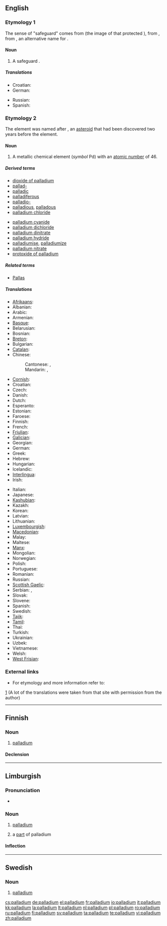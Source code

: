{{wikipedia}}
{{also|Palladium}}
==English==

===Etymology 1===
The sense of "safeguard" comes from {{etyl|la}} {{term|Palladium|lang=la}} (the image of {{term|Pallas}} that protected {{term|Troy}}), from {{etyl|el}} {{term|sc=Grek|Παλλάδιον|lang=el}}, from {{term|sc=Grek|Πάλλας|lang=el}}, an alternative name for {{term|Athena}}.

====Noun====
{{en-noun|pl=palladia}}

# A safeguard {{i|from a statue of Athena that was believed to safeguard the ancient city of Troy}}.

=====Translations=====
{{trans-top|a safeguard}}
* Croatian: {{t-|hr|paladij|m}}
* German: {{t+|de|Schutz|m}}
{{trans-mid}}
* Russian: {{t|ru|палладиум|tr=palládium|m|sc=Cyrl}}
* Spanish: {{t-|es|paladión|f}}
{{trans-bottom}}

===Etymology 2===
The element was named after {{term|w:Pallas|Pallas}}, an [[asteroid]] that had been discovered two years before the element.
{{elements|Pd|rhodium|Rh|silver|Ag}}

====Noun====
{{en-noun|-}}

# {{element}} A metallic chemical element (''symbol'' Pd) with an [[atomic number]] of 46.

=====Derived terms=====
{{top2}}
* [[dioxide of palladium]]
* [[pallad-]]
* [[palladic]]
* [[palladiferous]]
* [[palladio-]]
* [[palladious]], [[palladous]]
* [[palladium chloride]]
{{mid2}}
* [[palladium cyanide]]
* [[palladium dichloride]]
* [[palladium dinitrate]]
* [[palladium hydride]]
* [[palladiumise]], [[palladiumize]]
* [[palladium nitrate]]
* [[protoxide of palladium]]
{{bottom}}

=====Related terms=====
* [[Pallas]]

=====Translations=====
{{trans-top|element}}
* [[Afrikaans]]: {{t-|af|palladium|xs=Afrikaans}}
* Albanian: {{t|sq|palad|xs=Albanian}}
* Arabic: {{t-|ar|بلاديوم|m|tr=baládyum|sc=Arab}}
* Armenian: {{t-|hy|պալադիում|tr=paladium|sc=Hayeren|xs=Armenian}}
* [[Basque]]: {{t|eu|paladioa|xs=Basque}}
* Belarusian: {{t|be|паладый|tr=paládyj|m|sc=Cyrl}}
* Bosnian: {{t-|bs|paladij}}
* [[Breton]]: {{t|br|palladiom}}
* Bulgarian: {{t|bg|паладий|tr=paládij|m|sc=Cyrl}}
* [[Catalan]]: {{t|ca|palladi}}
* Chinese:
*: Cantonese: {{t|yue|鈀}}, {{t|yue|钯|tr=bǎ}}
*: Mandarin: {{t|cmn|鈀}}, {{t|cmn|钯|tr=bǎ}}
* [[Cornish]]: {{t|kw|paladyum}}
* Croatian: {{t-|hr|paladij|m}}
* Czech: {{t+|cs|palladium}}
* Danish: {{t-|da|palladium}}
* Dutch: {{t+|nl|palladium|n}}
* Esperanto: {{t-|eo|paladio|xs=Esperanto}}
* Estonian: {{t-|et|pallaadium}}
* Faroese: {{t-|fo|palladium|xs=Faroese}}
* Finnish: {{t+|fi|palladium}}
* French: {{t+|fr|palladium|m}}
* [[Friulian]]: {{t|fur|paladi}}
* [[Galician]]: {{t|gl|paladio}}
* Georgian: {{t|ka|პალადიუმი|tr=paladiumi}}
* German: {{t+|de|Palladium|n}}
* Greek: {{t|el|παλλάδιο|tr=palládio|n|sc=Grek}}
* Hebrew: {{t|he|פלדיום|tr=paládyum|sc=Hebr}}
* Hungarian: {{t+|hu|palládium}}
* Icelandic: {{t+|is|palladín}}
* [[Interlingua]]: {{t|ia|palladium}}
* Irish: {{t|ga|pallaidiam}}
{{trans-mid}}
* Italian: {{t+|it|palladio|m}}
* Japanese: {{t+|ja|パラジウム|tr=parajiumu|sc=Jpan}}
* [[Kashubian]]: {{t|csb|pallôd}}
* Kazakh: {{t-|kk|палладий|tr=palladiy|sc=Cyrl|xs=Kazakh}}
* Korean: {{t|ko|팔라듐|tr=palladyum|sc=Hang}}
* Latvian: {{t|lv|pallādijs}}
* Lithuanian: {{t+|lt|paladis|xs=Lithuanian}}
* [[Luxembourgish]]: {{t|lb|Palladium}}
* [[Macedonian]]: {{t|mk|паладиум|tr=paládium|m|sc=Cyrl}}
* Malay: {{t|ms|paladium}}
* Maltese: {{t-|mt|palladju|xs=Maltese}}
* [[Manx]]: {{t|gv|pallaadjum}}
* Mongolian: {{t|mn|паллади|tr=palladi}}
* Norwegian: {{t-|no|palladium}}
* Polish: {{t+|pl|pallad|m}}
* Portuguese: {{t+|pt|paládio|m}}
* Romanian: {{t+|ro|paladiu|n}}
* Russian: {{t-|ru|палладий|m|tr=palládij|sc=Cyrl}}
* [[Scottish Gaelic]]: {{t|gd|pallaidiam}}
* Serbian: {{t|sr|паладиjум|m|sc=Cyrl}}, {{t|sr|paladijum|m}}
* Slovak: {{t|sk|paládium}}
* Slovene: {{t|sl|paladij}}
* Spanish: {{t+|es|paladio|m}}
* Swedish: {{t+|sv|palladium|n}}
* [[Tajik]]: {{t|tg|palladi'}}
* [[Tamil]]: {{ta|வெண்ணிரும்பு|tr=veNNirumbu}}
* Thai: {{t|th|sc=Thai|แพลเลเดียม|tr=phaellēdiam}}
* Turkish: {{t+|tr|palladyum}}
* Ukrainian: {{t|uk|паладiй|tr=paládij|m|sc=Cyrl}}
* Uzbek: {{t-|uz|палладий|tr=palladiy|sc=Cyrl|xs=Uzbek}}
* Vietnamese: {{t|vi|palađi}}
* Welsh: {{t|cy|paladiwm}}
* [[West Frisian]]: {{t|fy|palladium}}
{{trans-bottom}}

===External links===
* For etymology and more information refer to:
[http://elements.vanderkrogt.net/elem/pd.html]
(A lot of the translations were taken from that site with permission from the author)

----

==Finnish==
{{wikipedia|lang=fi}}

===Noun===
{{infl|fi|noun}}

# {{element|lang=fi}} [[#English|palladium]]

====Declension====
{{fi-decl-tuoli|palladium|||a|i|np=1}}

----

==Limburgish==

===Pronunciation===
* {{IPA|[pəˈlaː˨ɖɔ˧m]|lang=li}}

===Noun===
{{infl|li|noun|g=n}}

# {{uncountable|element|lang=li}} [[#English|palladium]]
# a [[part]] of palladium

====Inflection====
{{li-noun-um|palladium}}

----

==Swedish==
{{wikipedia|lang=sv}}

===Noun===
{{infl|sv|noun|g=n}}
{{sv-noun-unc-n|2=palladiumet}}

# {{context|chemical element|lang=sv}} [[#English|palladium]]

[[cs:palladium]]
[[de:palladium]]
[[el:palladium]]
[[fr:palladium]]
[[io:palladium]]
[[it:palladium]]
[[kk:palladium]]
[[la:palladium]]
[[lt:palladium]]
[[nl:palladium]]
[[pl:palladium]]
[[ro:palladium]]
[[ru:palladium]]
[[fi:palladium]]
[[sv:palladium]]
[[ta:palladium]]
[[te:palladium]]
[[vi:palladium]]
[[zh:palladium]]